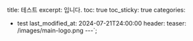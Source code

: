 title: 테스트
excerpt: 입니다.
toc: true
toc_sticky: true
categories:
  - test
last_modified_at: 2024-07-21T24:00:00
header:
  teaser: /images/main-logo.png
---`;

